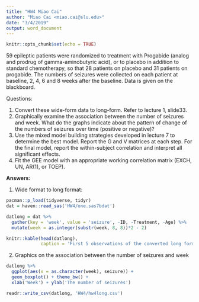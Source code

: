 ```yaml
---
title: "HW4 Miao Cai"
author: "Miao Cai <miao.cai@slu.edu>"
date: "3/4/2019"
output: word_document
---
```


```r
knitr::opts_chunk$set(echo = TRUE)
```

59 epileptic patients were randomized to treatment with Progabide (analog and prodrug of gamma-aminobutyric acid), or to placebo in addition to standard chemotherapy, so that 28 patients on placebo and 31 patients on progabide. The numbers of seizures were collected on each patient at baseline, 2, 4, 6 and 8 weeks after the baseline. Data is given on the blackboard.  

Questions:

1.	Convert these wide-form data to long-form. Refer to lecture 1, slide33.
2.	Graphically examine the association between the number of seizures and week. What do the graphs indicate about the pattern of change of the numbers of seizures over time (positive or negative)?
3.	Use the mixed model building strategies developed in lecture 7 to determine the best model. Report the G and V matrices at each step. For the final model, report the within-subject correlation and interpret all significant effects. 
4.	Fit the GEE model with an appropriate working correlation matrix (EXCH, UN, AR(1), or TOEP).

**Answers:**

1. Wide format to long format:
```r
pacman::p_load(tidyverse, tidyr)
dat = haven::read_sas('HW4/one.sas7bdat')

datlong = dat %>% 
  gather(key = 'week', value = 'seizure', -ID, -Treatment, -Age) %>% 
  mutate(week = as.integer(substr(week, 8, 8))*2 - 2)

knitr::kable(head(datlong), 
             caption = 'First 5 observations of the converted long format data')
```

2. Graphics on the association between the number of seizures and week

```r
datlong %>% 
  ggplot(aes(x = as.character(week), seizure)) + 
  geom_boxplot() + theme_bw() +
  xlab('Week') + ylab('The number of seizures')
```

```r
readr::write_csv(datlong, 'HW4/hw4long.csv')
```

